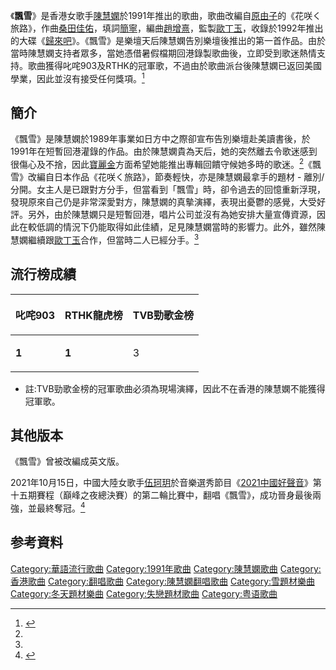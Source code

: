 {{Otheruses|飄雪|subject=陳慧嫻歌曲
|other=同名或類似名的其它條目描述}}

{{Infobox song
| name          = 飄雪
| original_name =
| cover         =
| alt           =
| type          =
| artist        = [[陳慧嫻|陳慧嫻]]
| album         = 《[[歸來吧|歸來吧]]》
| released      = 1991年
| format        =
| recorded      =
| studio        =
| venue         =
| genre         =
| length        = 3分54秒
| label         = [[寶麗金_(香港)|寶麗金]]
| lyricist      = [[簡寧|簡寧]]
| composer      = [[桑田佳佑|桑田佳佑]]
| arranger      = [[趙增熹|趙增熹]]
| producer      = [[歐丁玉|歐丁玉]]
}}

《'''飄雪'''》是香港女歌手[[陳慧嫻|陳慧嫻]]於1991年推出的歌曲，歌曲改編自[[原由子|原由子]]的《花咲く旅路》，作曲[[桑田佳佑|桑田佳佑]]，填詞[[簡寧|簡寧]]，編曲[[趙增熹|趙增熹]]，監製[[歐丁玉|歐丁玉]]，收錄於1992年推出的大碟《[[歸來吧|歸來吧]]》。《飄雪》是樂壇天后陳慧嫻告別樂壇後推出的第一首作品。由於當時陳慧嫻支持者眾多，當她憑借暑假檔期回港錄製歌曲後，立即受到歌迷熱情支持。歌曲獲得叱咤903及RTHK的冠軍歌，不過由於歌曲派台後陳慧嫻已返回美國學業，因此並沒有接受任何獎項。<REF NAME=TIEBA>
{{Cite web |url=http://tieba.baidu.com/p/741457395?see_lz=1 |title=【情為嫻情】 情史 |access-date=2015-03-03 |archive-date=2019-01-05 |archive-url=https://web.archive.org/web/20190105184950/http://tieba.baidu.com/p/741457395?see_lz=1 |dead-url=no }}
</REF>

==簡介==
《飄雪》是陳慧嫻於1989年事業如日方中之際卻宣布告別樂壇赴美讀書後，於1991年在短暫回港灌錄的作品。由於陳慧嫻貴為天后，她的突然離去令歌迷感到很傷心及不捨，因此[[寶麗金|寶麗金]]方面希望她能推出專輯回饋守候她多時的歌迷。<REF NAME=TIEBA/>《飄雪》改編自日本作品《花咲く旅路》，節奏輕快，亦是陳慧嫻最拿手的題材 - 離別/分開。女主人是已跟對方分手，但當看到「飄雪」時，卻令過去的回憶重新浮現，發現原來自己仍是非常深愛對方，陳慧嫻的真摰演繹，表現出憂鬱的感覺，大受好評。另外，由於陳慧嫻只是短暫回港，唱片公司並沒有為她安排大量宣傳資源，因此在較低調的情況下仍能取得如此佳績，足見陳慧嫻當時的影響力。此外，雖然陳慧嫻繼續跟[[歐丁玉|歐丁玉]]合作，但當時二人已經分手。<REF NAME=TIEBA/>

==流行榜成績==
{| class="wikitable"
|-
! 叱咤903 !! RTHK龍虎榜 !! TVB勁歌金榜
|-
| '''1''' || '''1''' || 3
|}
*註:TVB勁歌金榜的冠軍歌曲必須為現場演繹，因此不在香港的陳慧嫻不能獲得冠軍歌。

==其他版本==
《飄雪》曾被改編成英文版。{{youtube|-dvnpdeEyjQ|Can You Tell Me Now | Tokyo Square | Lyrics [Kara + Vietsub HD]}}

2021年10月15日，中國大陸女歌手[[伍珂玥|伍珂玥]]於音樂選秀節目《[[2021中國好聲音|2021中國好聲音]]》第十五期賽程（巔峰之夜總決賽）的第二輪比賽中，翻唱《飄雪》，成功晉身最後兩強，並最終奪冠。<ref>{{cite news |title=中國好聲音｜李克勤戰隊伍珂玥全程唱廣東歌　翻版周慧敏贏冠軍 |url=http://www.hk01.com/即時娛樂/689163/ |accessdate=2021-10-22 |work=[[香港01|香港01]] |date=2021-10-16}}</ref>

==参考資料==
{{reflist}}

{{陳慧嫻}}

[[Category:華語流行歌曲|Category:華語流行歌曲]]
[[Category:1991年歌曲|Category:1991年歌曲]]
[[Category:陳慧嫻歌曲|Category:陳慧嫻歌曲]]
[[Category:香港歌曲|Category:香港歌曲]]
[[Category:翻唱歌曲|Category:翻唱歌曲]]
[[Category:陳慧嫻翻唱歌曲|Category:陳慧嫻翻唱歌曲]]
[[Category:雪題材樂曲|Category:雪題材樂曲]]
[[Category:冬天題材樂曲|Category:冬天題材樂曲]]
[[Category:失戀題材歌曲|Category:失戀題材歌曲]]
[[Category:粤语歌曲|Category:粤语歌曲]]